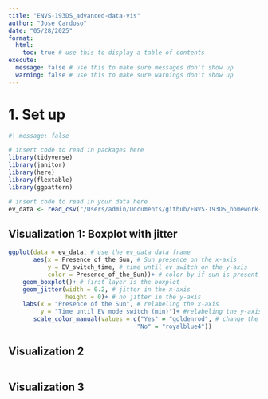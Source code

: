 ```yaml
---
title: "ENVS-193DS_advanced-data-vis"
author: "Jose Cardoso"
date: "05/28/2025"
format:
  html:
    toc: true # use this to display a table of contents
execute:
  message: false # use this to make sure messages don't show up
  warning: false # use this to make sure warnings don't show up
---
```


# 1. Set up

```r
#| message: false

# insert code to read in packages here
library(tidyverse)
library(janitor)
library(here)
library(flextable)
library(ggpattern)

# insert code to read in your data here
ev_data <- read_csv("/Users/admin/Documents/github/ENVS-193DS_homework-03/data/EV_Mode_2.csv")
```


## Visualization 1: Boxplot with jitter

```r
ggplot(data = ev_data, # use the ev_data data frame
       aes(x = Presence_of_the_Sun, # Sun presence on the x-axis
           y = EV_switch_time, # time until ev switch on the y-axis
           color = Presence_of_the_Sun))+ # color by if sun is present
    geom_boxplot()+ # first layer is the boxplot
    geom_jitter(width = 0.2, # jitter in the x-axis
                height = 0)+ # no jitter in the y-axis
    labs(x = "Presence of the Sun", # relabeling the x-axis
         y = "Time until EV mode switch (min)")+ #relabeling the y-axis
       scale_color_manual(values = c("Yes" = "goldenrod", # change the default color
                                    "No" = "royalblue4")) 
```


## Visualization 2

```r

```


## Visualization 3

```r

```

